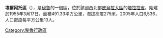 '''埃爾阿托區'''（{{lang-es|Distrito de El Alto}}），是[[秘魯|秘魯]]的一個區，位於該國西北部[[皮烏拉大區|皮烏拉大區]]的[[塔拉拉省|塔拉拉省]]，始建於1955年3月17日，面積491.33平方公里，海拔高度275米，2005年人口6,536，人口密度每平方公里13人。

{{coord|4.2679|S|81.2191|W|source:wikidata-and-enwiki-cat-tree_region:PE|display=title}}

{{Peru-geo-stub}}
[[Category:秘魯行政區|Category:秘魯行政區]]